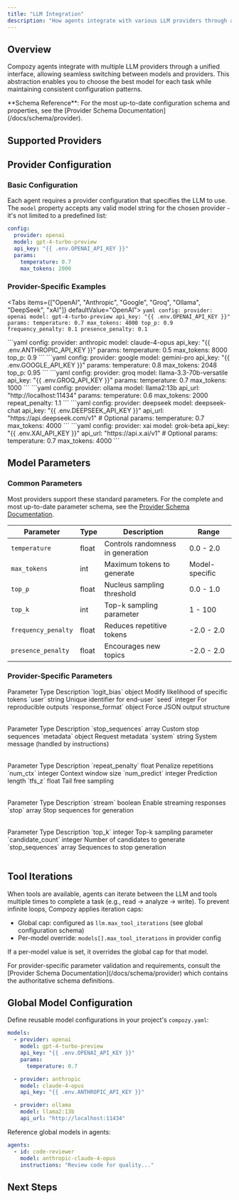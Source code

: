 ```yaml
---
title: "LLM Integration"
description: "How agents integrate with various LLM providers through a unified interface"
---
```


## Overview

Compozy agents integrate with multiple LLM providers through a unified interface, allowing seamless switching between models and providers. This abstraction enables you to choose the best model for each task while maintaining consistent configuration patterns.

<Callout type="info">
**Schema Reference**: For the most up-to-date configuration schema and properties, see the [Provider Schema Documentation](/docs/schema/provider).
</Callout>

## Supported Providers

<FeatureCardList cols={3}>
  <FeatureCard
    title="OpenAI"
    description="Access GPT-4, GPT-3.5, and other OpenAI models with full function calling support"
    icon="Cpu"
  />
  <FeatureCard
    title="Anthropic"
    description="Claude 3 family (Opus, Sonnet, Haiku) with advanced reasoning capabilities"
    icon="Bot"
  />
  <FeatureCard
    title="Google"
    description="Gemini Pro, Gemini Ultra, and PaLM models for multimodal applications"
    icon="Globe"
  />
  <FeatureCard
    title="Groq"
    description="Fast inference with Llama, Mixtral, and other open models at low latency"
    icon="Microchip"
  />
  <FeatureCard
    title="Ollama"
    description="Run any Ollama-supported model locally for privacy-first applications"
    icon="Server"
  />
  <FeatureCard
    title="DeepSeek"
    description="DeepSeek AI models with OpenAI-compatible API for advanced reasoning"
    icon="Zap"
  />
  <FeatureCard
    title="xAI"
    description="Grok models with OpenAI-compatible API for cutting-edge AI capabilities"
    icon="Sparkles"
  />
  <FeatureCard
    title="Custom"
    description="Connect to any OpenAI-compatible API endpoint for specialized models"
    icon="Plug"
  />
</FeatureCardList>

## Provider Configuration

### Basic Configuration

Each agent requires a provider configuration that specifies the LLM to use. The `model` property accepts any valid model string for the chosen provider - it's not limited to a predefined list:

```yaml
config:
  provider: openai
  model: gpt-4-turbo-preview
  api_key: "{{ .env.OPENAI_API_KEY }}"
  params:
    temperature: 0.7
    max_tokens: 2000
```

### Provider-Specific Examples

<Tabs items={["OpenAI", "Anthropic", "Google", "Groq", "Ollama", "DeepSeek", "xAI"]} defaultValue="OpenAI">
  <Tab value="OpenAI">
    ```yaml
    config:
      provider: openai
      model: gpt-4-turbo-preview
      api_key: "{{ .env.OPENAI_API_KEY }}"
      params:
        temperature: 0.7
        max_tokens: 4000
        top_p: 0.9
        frequency_penalty: 0.1
        presence_penalty: 0.1
    ```
  </Tab>

  <Tab value="Anthropic">
    ```yaml
    config:
      provider: anthropic
      model: claude-4-opus
      api_key: "{{ .env.ANTHROPIC_API_KEY }}"
      params:
        temperature: 0.5
        max_tokens: 8000
        top_p: 0.9
    ```
  </Tab>

  <Tab value="Google">
    ```yaml
    config:
      provider: google
      model: gemini-pro
      api_key: "{{ .env.GOOGLE_API_KEY }}"
      params:
        temperature: 0.8
        max_tokens: 2048
        top_p: 0.95
    ```
  </Tab>

  <Tab value="Groq">
    ```yaml
    config:
      provider: groq
      model: llama-3.3-70b-versatile
      api_key: "{{ .env.GROQ_API_KEY }}"
      params:
        temperature: 0.7
        max_tokens: 1000
    ```
  </Tab>

  <Tab value="Ollama">
    ```yaml
    config:
      provider: ollama
      model: llama2:13b
      api_url: "http://localhost:11434"
      params:
        temperature: 0.6
        max_tokens: 2000
        repeat_penalty: 1.1
    ```
  </Tab>

  <Tab value="DeepSeek">
    ```yaml
    config:
      provider: deepseek
      model: deepseek-chat
      api_key: "{{ .env.DEEPSEEK_API_KEY }}"
      api_url: "https://api.deepseek.com/v1"  # Optional
      params:
        temperature: 0.7
        max_tokens: 4000
    ```
  </Tab>

  <Tab value="xAI">
    ```yaml
    config:
      provider: xai
      model: grok-beta
      api_key: "{{ .env.XAI_API_KEY }}"
      api_url: "https://api.x.ai/v1"  # Optional
      params:
        temperature: 0.7
        max_tokens: 4000
    ```
  </Tab>
</Tabs>

## Model Parameters

### Common Parameters

Most providers support these standard parameters. For the complete and most up-to-date parameter schema, see the [Provider Schema Documentation](/docs/schema/provider).

| Parameter | Type | Description | Range |
|-----------|------|-------------|-------|
| `temperature` | float | Controls randomness in generation | 0.0 - 2.0 |
| `max_tokens` | int | Maximum tokens to generate | Model-specific |
| `top_p` | float | Nucleus sampling threshold | 0.0 - 1.0 |
| `top_k` | int | Top-k sampling parameter | 1 - 100 |
| `frequency_penalty` | float | Reduces repetitive tokens | -2.0 - 2.0 |
| `presence_penalty` | float | Encourages new topics | -2.0 - 2.0 |

### Provider-Specific Parameters

<AccordionGroup>
  <Accordion title="OpenAI Parameters">
    <Table>
      <TableHeader>
        <TableRow>
          <TableHead>Parameter</TableHead>
          <TableHead>Type</TableHead>
          <TableHead>Description</TableHead>
        </TableRow>
      </TableHeader>
      <TableBody>
        <TableRow>
          <TableCell>`logit_bias`</TableCell>
          <TableCell>object</TableCell>
          <TableCell>Modify likelihood of specific tokens</TableCell>
        </TableRow>
        <TableRow>
          <TableCell>`user`</TableCell>
          <TableCell>string</TableCell>
          <TableCell>Unique identifier for end-user</TableCell>
        </TableRow>
        <TableRow>
          <TableCell>`seed`</TableCell>
          <TableCell>integer</TableCell>
          <TableCell>For reproducible outputs</TableCell>
        </TableRow>
        <TableRow>
          <TableCell>`response_format`</TableCell>
          <TableCell>object</TableCell>
          <TableCell>Force JSON output structure</TableCell>
        </TableRow>
      </TableBody>
    </Table>
  </Accordion>

  <Accordion title="Anthropic Parameters">
    <Table>
      <TableHeader>
        <TableRow>
          <TableHead>Parameter</TableHead>
          <TableHead>Type</TableHead>
          <TableHead>Description</TableHead>
        </TableRow>
      </TableHeader>
      <TableBody>
        <TableRow>
          <TableCell>`stop_sequences`</TableCell>
          <TableCell>array</TableCell>
          <TableCell>Custom stop sequences</TableCell>
        </TableRow>
        <TableRow>
          <TableCell>`metadata`</TableCell>
          <TableCell>object</TableCell>
          <TableCell>Request metadata</TableCell>
        </TableRow>
        <TableRow>
          <TableCell>`system`</TableCell>
          <TableCell>string</TableCell>
          <TableCell>System message (handled by instructions)</TableCell>
        </TableRow>
      </TableBody>
    </Table>
  </Accordion>

  <Accordion title="Ollama Parameters">
    <Table>
      <TableHeader>
        <TableRow>
          <TableHead>Parameter</TableHead>
          <TableHead>Type</TableHead>
          <TableHead>Description</TableHead>
        </TableRow>
      </TableHeader>
      <TableBody>
        <TableRow>
          <TableCell>`repeat_penalty`</TableCell>
          <TableCell>float</TableCell>
          <TableCell>Penalize repetitions</TableCell>
        </TableRow>
        <TableRow>
          <TableCell>`num_ctx`</TableCell>
          <TableCell>integer</TableCell>
          <TableCell>Context window size</TableCell>
        </TableRow>
        <TableRow>
          <TableCell>`num_predict`</TableCell>
          <TableCell>integer</TableCell>
          <TableCell>Prediction length</TableCell>
        </TableRow>
        <TableRow>
          <TableCell>`tfs_z`</TableCell>
          <TableCell>float</TableCell>
          <TableCell>Tail free sampling</TableCell>
        </TableRow>
      </TableBody>
    </Table>
  </Accordion>

  <Accordion title="Groq Parameters">
    <Table>
      <TableHeader>
        <TableRow>
          <TableHead>Parameter</TableHead>
          <TableHead>Type</TableHead>
          <TableHead>Description</TableHead>
        </TableRow>
      </TableHeader>
      <TableBody>
        <TableRow>
          <TableCell>`stream`</TableCell>
          <TableCell>boolean</TableCell>
          <TableCell>Enable streaming responses</TableCell>
        </TableRow>
        <TableRow>
          <TableCell>`stop`</TableCell>
          <TableCell>array</TableCell>
          <TableCell>Stop sequences for generation</TableCell>
        </TableRow>
      </TableBody>
    </Table>
  </Accordion>

  <Accordion title="Google Parameters">
    <Table>
      <TableHeader>
        <TableRow>
          <TableHead>Parameter</TableHead>
          <TableHead>Type</TableHead>
          <TableHead>Description</TableHead>
        </TableRow>
      </TableHeader>
      <TableBody>
        <TableRow>
          <TableCell>`top_k`</TableCell>
          <TableCell>integer</TableCell>
          <TableCell>Top-k sampling parameter</TableCell>
        </TableRow>
        <TableRow>
          <TableCell>`candidate_count`</TableCell>
          <TableCell>integer</TableCell>
          <TableCell>Number of candidates to generate</TableCell>
        </TableRow>
        <TableRow>
          <TableCell>`stop_sequences`</TableCell>
          <TableCell>array</TableCell>
          <TableCell>Sequences to stop generation</TableCell>
        </TableRow>
      </TableBody>
    </Table>
  </Accordion>
</AccordionGroup>

## Tool Iterations

When tools are available, agents can iterate between the LLM and tools multiple times to complete a task (e.g., read → analyze → write). To prevent infinite loops, Compozy applies iteration caps:

- Global cap: configured as `llm.max_tool_iterations` (see global configuration schema)
- Per-model override: `models[].max_tool_iterations` in provider config

If a per-model value is set, it overrides the global cap for that model.

<Callout type="info">
For provider-specific parameter validation and requirements, consult the [Provider Schema Documentation](/docs/schema/provider) which contains the authoritative schema definitions.
</Callout>

## Global Model Configuration

Define reusable model configurations in your project's `compozy.yaml`:

```yaml
models:
  - provider: openai
    model: gpt-4-turbo-preview
    api_key: "{{ .env.OPENAI_API_KEY }}"
    params:
      temperature: 0.7

  - provider: anthropic
    model: claude-4-opus
    api_key: "{{ .env.ANTHROPIC_API_KEY }}"

  - provider: ollama
    model: llama2:13b
    api_url: "http://localhost:11434"
```

Reference global models in agents:

```yaml
agents:
  - id: code-reviewer
    model: anthropic-claude-4-opus
    instructions: "Review code for quality..."
```

## Next Steps

<ReferenceCardList>
  <ReferenceCard
    title="Instructions & Actions"
    description="Learn how to craft effective agent instructions"
    href="/docs/core/agents/instructions-actions"
    icon="ListCheck"
  />
  <ReferenceCard
    title="Structured Outputs"
    description="Master JSON mode and schema validation"
    href="/docs/core/agents/structured-outputs"
    icon="Braces"
  />
  <ReferenceCard
    title="Provider Configuration"
    description="Detailed provider setup and configuration options"
    href="/docs/core/configuration/providers"
    icon="Settings"
  />
  <ReferenceCard
    title="Provider Schema"
    description="Complete schema definitions and validation rules"
    href="/docs/schema/provider"
    icon="FileJson"
  />
</ReferenceCardList>
